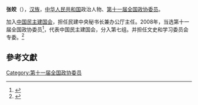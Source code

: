 '''张皎'''（{{bd|1958年||}}），[[汉族|汉族]]，[[中华人民共和国|中华人民共和国]]政治人物、[[第十一届全国政协委员|第十一届全国政协委员]]。

加入[[中国民主建国会|中国民主建国会]]，担任民建中央秘书长兼办公厅主任。2008年，当选第十一届全国政协委员<ref>{{cite news|title=第十一届全国政协委员名单|url=http://www.indaa.com.cn/zt/2009qglh/zxzs/200903/t20090303_127573.html|accessdate=2013-04-09|newspaper=新华社北京1月25日电 中国人民政治协商会议第十一届全国委员会委员名单(共2237人，2008年1月25日政协第十届全国委员会常务委员会第二十次会议通过)|date=2008年1月25日|deadurl=yes|archiveurl=https://web.archive.org/web/20130928014403/http://www.indaa.com.cn/zt/2009qglh/zxzs/200903/t20090303_127573.html|archivedate=2013年9月28日|df=}}</ref>，代表中国民主建国会，分入第七组。并担任文史和学习委员会专委。<ref>{{cite news|title=全国政协信息-张皎|url=http://www.cppcc.gov.cn/CMS/wylibary/showJcwyxtInfoWylibary.action?tabJcwyxt.guid=11W0002560&wytype=wjwy|accessdate=2013-04-11|newspaper=全国政协委员会|archive-date=2019-06-10|archive-url=https://web.archive.org/web/20190610142434/http://www.cppcc.gov.cn/CMS/wylibary/showJcwyxtInfoWylibary.action?tabJcwyxt.guid=11W0002560&wytype=wjwy|dead-url=no}}</ref>

==參考文獻==
{{reflist}}
{{中国政治人物小作品}}

[[Category:第十一届全国政协委员|Category:第十一届全国政协委员]]